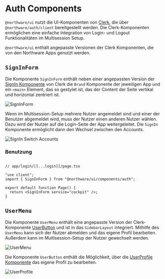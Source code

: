 
<Meta title="Components/Auth Components" />

# Auth Components

<ViewSource path="components/auth.tsx" />

`@northware/ui` nutzt die UI-Komponenten von [Clerk](https://clerk.com/docs/nextjs/reference/components/overview), die über `@northware/auth/client` bereitgestellt werden.
Die Clerk-Komponenten ermöglichen eine einfache Integration von Login- und Logout Funktionalitäten im Multisession Setup.

`@northware/ui` enthält angepasste Versionen der Clerk Komponenten, die von den Northware Apps genutzt werden.

## `SignInForm`

Die Komponente `SignInForm` enthält neben einer angepassten Version der [SignIn Komponente](https://clerk.com/docs/nextjs/reference/components/authentication/sign-in) von Clerk
die `Brand` Komponente der jeweiligen App und ein `<main>` Element, das so gestylet ist, das der Content der Seite vertikal und horizontal zentriert ist.

![SignInForm](/contents/signin-form.png)

Wenn im Multisession-Setup mehrere Nutzer angemeldet sind und einer der Benutzer abgemeldet wird, muss der Nutzer einen anderen Nutzer wählen.
Dazu wird der Nutzer auf die Login-Seite der App weitergeleitet. Die `SignIn` Komponente ermöglicht dann den Wechsel zwischen den Accounts.

![SignIn Switch Accounts](/contents/signin-switch-accounts.png)

### Benutzung

```tsx

// app/login/[[...login]]/page.tsx

"use client";
import { SignInForm } from "@northware/ui/components/auth";

export default function Page() {
  return <SignInForm service="cockpit" />;
}
```

## `UserMenu`

Die Komponente `UserMenu` enthält eine angepasste Version der Clerk-Komponente [UserButton](https://clerk.com/docs/nextjs/reference/components/user/user-button) und ist in das `SidebarLayout` integriert.
Mithilfe des `UserMenu` kann sich der Nutzer abmelden und das eigene Profil bearbeiten. Außerdem kann im Multisession-Setup der Nutzer gewechselt werden.

![UserMenu](/contents/usermenu.png)

Die Komponente `UserButton` enthält die Möglichkeit, über die [UserProfile Komponente](https://clerk.com/docs/nextjs/reference/components/user/user-profile) das eigene Profil zu bearbeiten.

![UserProfile](/contents/userprofile.png)